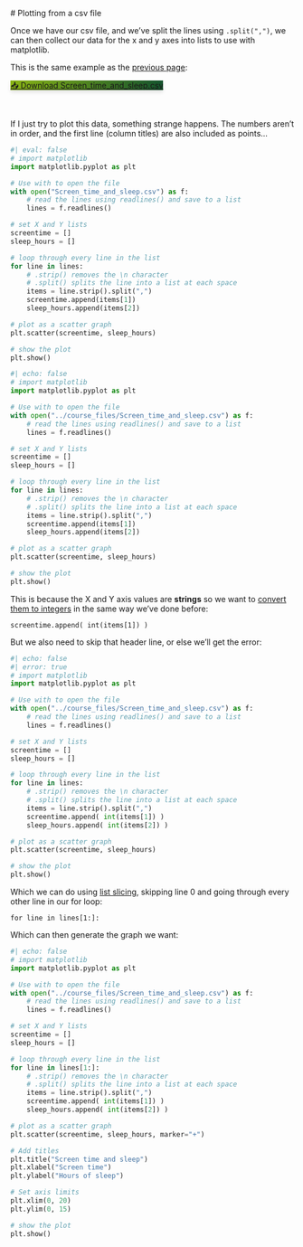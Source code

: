 # Plotting from a csv file

Once we have our csv file, and we've split the lines using `.split(",")`, we can then collect our data for the x and y axes into lists to use with matplotlib. 

This is the same example as the [previous page](reading_a_csv_file.qmd): 

```{=html}
<a href="../course_files/Screen_time_and_sleep.csv" 
   class="btn btn-lg text-white rounded-pill px-4 py-2" 
   style="background: linear-gradient(90deg, #89b413, #14532d); box-shadow: 0 4px 6px rgba(0,0,0,0.1);" 
   download>
  📥 Download Screen_time_and_sleep.csv
</a>
```
  \

If I just try to plot this data, something strange happens. The numbers aren't in order, and the first line (column titles) are also included as points... 

```python
#| eval: false
# import matplotlib
import matplotlib.pyplot as plt 

# Use with to open the file
with open("Screen_time_and_sleep.csv") as f: 
    # read the lines using readlines() and save to a list
    lines = f.readlines()

# set X and Y lists
screentime = []
sleep_hours = []

# loop through every line in the list 
for line in lines: 
    # .strip() removes the \n character 
    # .split() splits the line into a list at each space
    items = line.strip().split(",")
    screentime.append(items[1])
    sleep_hours.append(items[2])

# plot as a scatter graph 
plt.scatter(screentime, sleep_hours)

# show the plot 
plt.show()
```

```python
#| echo: false
# import matplotlib
import matplotlib.pyplot as plt 

# Use with to open the file
with open("../course_files/Screen_time_and_sleep.csv") as f: 
    # read the lines using readlines() and save to a list
    lines = f.readlines()

# set X and Y lists
screentime = []
sleep_hours = []

# loop through every line in the list 
for line in lines: 
    # .strip() removes the \n character 
    # .split() splits the line into a list at each space
    items = line.strip().split(",")
    screentime.append(items[1])
    sleep_hours.append(items[2])

# plot as a scatter graph 
plt.scatter(screentime, sleep_hours)

# show the plot 
plt.show()
```


This is because the X and Y axis values are **strings** so we want to [convert them to integers](UserInput_DataTypes.qmd) in the same way we've done before: 

`screentime.append( int(items[1]) )`

But we also need to skip that header line, or else we'll get the error: 

```python
#| echo: false
#| error: true
# import matplotlib
import matplotlib.pyplot as plt 

# Use with to open the file
with open("../course_files/Screen_time_and_sleep.csv") as f: 
    # read the lines using readlines() and save to a list
    lines = f.readlines()

# set X and Y lists
screentime = []
sleep_hours = []

# loop through every line in the list 
for line in lines: 
    # .strip() removes the \n character 
    # .split() splits the line into a list at each space
    items = line.strip().split(",")
    screentime.append( int(items[1]) )
    sleep_hours.append( int(items[2]) )

# plot as a scatter graph 
plt.scatter(screentime, sleep_hours)

# show the plot 
plt.show()
```

Which we can do using [list slicing](List_slicing.qmd), skipping line 0 and going through every other line in our for loop: 

`for line in lines[1:]:` 

Which can then generate the graph we want: 


```python
#| echo: false
# import matplotlib
import matplotlib.pyplot as plt 

# Use with to open the file
with open("../course_files/Screen_time_and_sleep.csv") as f: 
    # read the lines using readlines() and save to a list
    lines = f.readlines()

# set X and Y lists
screentime = []
sleep_hours = []

# loop through every line in the list 
for line in lines[1:]: 
    # .strip() removes the \n character 
    # .split() splits the line into a list at each space
    items = line.strip().split(",")
    screentime.append( int(items[1]) )
    sleep_hours.append( int(items[2]) )

# plot as a scatter graph 
plt.scatter(screentime, sleep_hours, marker="+")

# Add titles 
plt.title("Screen time and sleep")
plt.xlabel("Screen time")
plt.ylabel("Hours of sleep")

# Set axis limits 
plt.xlim(0, 20)
plt.ylim(0, 15)

# show the plot 
plt.show()
```
